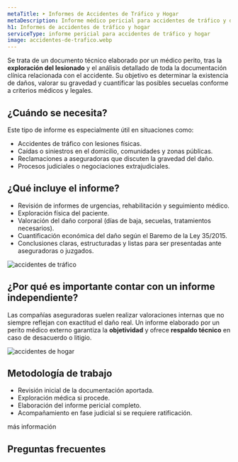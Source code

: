 ```yaml
---
metaTitle: ➤ Informes de Accidentes de Tráfico y Hogar
metaDescription: Informe médico pericial para accidentes de tráfico y del hogar. Descubre cómo se valoran las lesiones y secuelas tras un siniestro para reclamar una indemnización justa.
h1: Informes de accidentes de tráfico y hogar
serviceType: informe pericial para accidentes de tráfico y hogar
image: accidentes-de-trafico.webp
---
```



Se trata de un documento técnico elaborado por un médico perito, tras la **exploración del lesionado** y el análisis detallado de toda la documentación clínica relacionada con el accidente. Su objetivo es determinar la existencia de daños, valorar su gravedad y cuantificar las posibles secuelas conforme a criterios médicos y legales.

<ServiceForm
  service="informe de accidente de tráfico"
  client:visible
  heading="contacta conmigo"
/>

## ¿Cuándo se necesita?

Este tipo de informe es especialmente útil en situaciones como:

- Accidentes de tráfico con lesiones físicas.
- Caídas o siniestros en el domicilio, comunidades y zonas públicas.
- Reclamaciones a aseguradoras que discuten la gravedad del daño.
- Procesos judiciales o negociaciones extrajudiciales.

<CtaLinks modifier="service-page" />

## ¿Qué incluye el informe?

- Revisión de informes de urgencias, rehabilitación y seguimiento médico.
- Exploración física del paciente.
- Valoración del daño corporal (días de baja, secuelas, tratamientos necesarios).
- Cuantificación económica del daño según el Baremo de la Ley 35/2015.
- Conclusiones claras, estructuradas y listas para ser presentadas ante aseguradoras o juzgados.

<Image
  loading="lazy"
  src="/img/services/accidentes-de-trafico.webp"
  alt="accidentes de tráfico"
  width={600}
  height={400}
/>

## ¿Por qué es importante contar con un informe independiente?

Las compañías aseguradoras suelen realizar valoraciones internas que no siempre reflejan con exactitud el daño real. Un informe elaborado por un perito médico externo garantiza la **objetividad** y ofrece **respaldo técnico** en caso de desacuerdo o litigio.

<Image
  loading="lazy"
  src="/img/services/accidentes-de-hogar.webp"
  alt="accidentes de hogar"
  width={1536}
  height={1024}
/>

## Metodología de trabajo

- Revisión inicial de la documentación aportada.
- Exploración médica si procede.
- Elaboración del informe pericial completo.
- Acompañamiento en fase judicial si se requiere ratificación.

<MainCta modifier="service-page">más información</MainCta>

## Preguntas frecuentes

<FAQ faqs={FAQ_ACCIDENTES_DE_TRAFICO_Y_HOGAR} />
